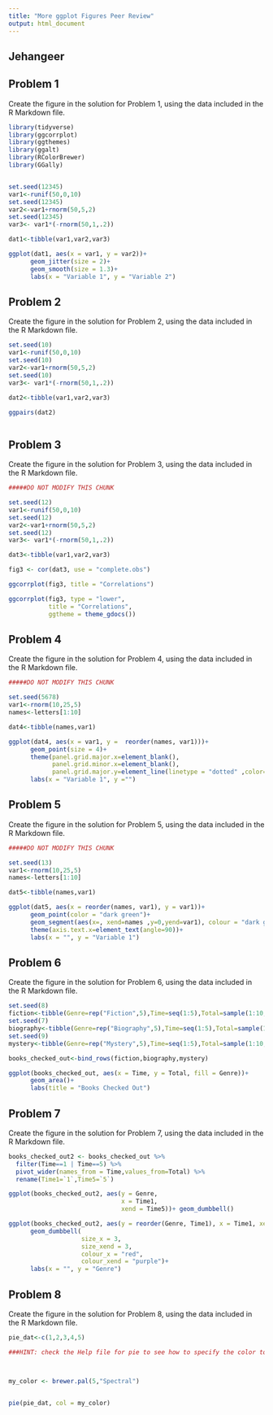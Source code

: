 ---
title: "More ggplot Figures Peer Review"
output: html_document
---

## Jehangeer

## Problem 1

Create the figure in the solution for Problem 1, using the data included in the R Markdown file.

```{r problem_1_data,include=FALSE}

library(tidyverse)
library(ggcorrplot)
library(ggthemes)
library(ggalt)
library(RColorBrewer)
library(GGally)


set.seed(12345)
var1<-runif(50,0,10)
set.seed(12345)
var2<-var1+rnorm(50,5,2)
set.seed(12345)
var3<- var1*(-rnorm(50,1,.2))

dat1<-tibble(var1,var2,var3)


```

```{r problem_1,echo=FALSE,message=FALSE, results='hide', fig.keep='last'}

ggplot(dat1, aes(x = var1, y = var2))+
      geom_jitter(size = 2)+
      geom_smooth(size = 1.3)+
      labs(x = "Variable 1", y = "Variable 2")


```

## Problem 2

Create the figure in the solution for Problem 2, using the data included in the R Markdown file.

```{r problem_2_data,include=FALSE}

set.seed(10)
var1<-runif(50,0,10)
set.seed(10)
var2<-var1+rnorm(50,5,2)
set.seed(10)
var3<- var1*(-rnorm(50,1,.2))

dat2<-tibble(var1,var2,var3)

```


```{r solution_p2,echo=FALSE,message=FALSE, results='hide', fig.keep='last'}

ggpairs(dat2)



```

## Problem 3

Create the figure in the solution for Problem 3, using the data included in the R Markdown file.

```{r problem_3_data,include=FALSE}

#####DO NOT MODIFY THIS CHUNK

set.seed(12)
var1<-runif(50,0,10)
set.seed(12)
var2<-var1+rnorm(50,5,2)
set.seed(12)
var3<- var1*(-rnorm(50,1,.2))

dat3<-tibble(var1,var2,var3)

```

```{r problem3,echo=FALSE,message=FALSE,results='hide', fig.keep='last'}



fig3 <- cor(dat3, use = "complete.obs")

ggcorrplot(fig3, title = "Correlations")

ggcorrplot(fig3, type = "lower", 
           title = "Correlations", 
           ggtheme = theme_gdocs())

```

## Problem 4

Create the figure in the solution for Problem 4, using the data included in the R Markdown file.

```{r problem_4_data,include=FALSE}

#####DO NOT MODIFY THIS CHUNK

set.seed(5678)
var1<-rnorm(10,25,5)
names<-letters[1:10]

dat4<-tibble(names,var1)

```

```{r problem_4,echo=FALSE, results='hide', fig.keep='last'}

ggplot(dat4, aes(x = var1, y =  reorder(names, var1)))+
      geom_point(size = 4)+
      theme(panel.grid.major.x=element_blank(),
            panel.grid.minor.x=element_blank(),
            panel.grid.major.y=element_line(linetype = "dotted" ,color="red"))+
      labs(x = "Variable 1", y ="")


```

## Problem 5

Create the figure in the solution for Problem 5, using the data included in the R Markdown file.

```{r problem_5_data,include=FALSE}

#####DO NOT MODIFY THIS CHUNK

set.seed(13)
var1<-rnorm(10,25,5)
names<-letters[1:10]

dat5<-tibble(names,var1)

```

```{r problem_5,echo=FALSE, results= 'hide', fig.keep='last'}

ggplot(dat5, aes(x = reorder(names, var1), y = var1))+
      geom_point(color = "dark green")+
      geom_segment(aes(x=, xend=names ,y=0,yend=var1), colour = "dark green")+
      theme(axis.text.x=element_text(angle=90))+
      labs(x = "", y = "Variable 1")


```

## Problem 6

Create the figure in the solution for Problem 6, using the data included in the R Markdown file.

```{r problem_6_data,include=FALSE}

set.seed(8)
fiction<-tibble(Genre=rep("Fiction",5),Time=seq(1:5),Total=sample(1:10,5))
set.seed(7)
biography<-tibble(Genre=rep("Biography",5),Time=seq(1:5),Total=sample(1:10,5))
set.seed(9)
mystery<-tibble(Genre=rep("Mystery",5),Time=seq(1:5),Total=sample(1:10,5))

books_checked_out<-bind_rows(fiction,biography,mystery)


```

```{r problem_6,echo=FALSE, results='hide', fig.keep='last'}

ggplot(books_checked_out, aes(x = Time, y = Total, fill = Genre))+
      geom_area()+
      labs(title = "Books Checked Out")


```

## Problem 7

Create the figure in the solution for Problem 7, using the data included in the R Markdown file.

```{r problem_7_data,include=FALSE}


books_checked_out2 <- books_checked_out %>%
  filter(Time==1 | Time==5) %>%
  pivot_wider(names_from = Time,values_from=Total) %>%
  rename(Time1=`1`,Time5=`5`)

```
   
```{r,problem_7,echo=FALSE,message=FALSE, results='hide', fig.keep='last'}   

ggplot(books_checked_out2, aes(y = Genre,
                               x = Time1,
                               xend = Time5))+ geom_dumbbell()

ggplot(books_checked_out2, aes(y = reorder(Genre, Time1), x = Time1, xend = Time5))+
      geom_dumbbell(
                    size_x = 3, 
                    size_xend = 3,
                    colour_x = "red",
                    colour_xend = "purple")+
      labs(x = "", y = "Genre")


```

## Problem 8

Create the figure in the solution for Problem 8, using the data included in the R Markdown file.

```{r, problem_8_data,include=FALSE}

pie_dat<-c(1,2,3,4,5)

```

```{r, problem_8,echo=FALSE, results='hide', fig.keep='last'}


###HINT: check the Help file for pie to see how to specify the color to the my_color palette



my_color <- brewer.pal(5,"Spectral")


pie(pie_dat, col = my_color)

```


